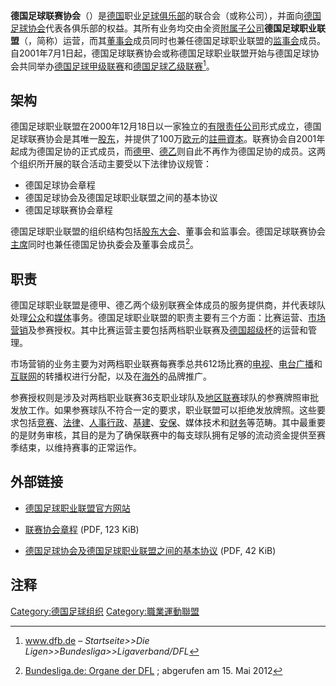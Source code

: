 '''德国足球联赛协会'''（{{lang-de|'''Die Liga – Fußballverband'''}}）是[[德国|德国]]职业[[足球俱乐部|足球俱乐部]]的联合会（或称公司），并面向[[德国足球协会|德国足球协会]]代表各俱乐部的权益。其所有业务均交由全资[[子公司|附属子公司]]'''德国足球职业联盟'''（{{lang-de|'''Deutsche Fußball Liga GmbH'''}}，简称'''{{lang|de|DFL}}'''）运营，而其[[董事会|董事会]]成员同时也兼任德国足球职业联盟的[[监事会|监事会]]成员。自2001年7月1日起，德国足球联赛协会或称德国足球职业联盟开始与德国足球协会共同举办[[德国足球甲级联赛|德国足球甲级联赛]]和[[德国足球乙级联赛|德国足球乙级联赛]]<ref>{{de}}[http://www.dfb.de/index.php?id=3086 www.dfb.de] {{webarchive|url=https://web.archive.org/web/20130424044122/http://www.dfb.de/index.php?id=3086 |date=2013-04-24 }} – ''Startseite>>Die Ligen>>Bundesliga>>Ligaverband/DFL''</ref>。

==架构==
德国足球职业联盟在2000年12月18日以一家独立的[[有限責任公司_(德國)|有限责任公司]]形式成立，德国足球联赛协会是其唯一[[股东|股东]]，并提供了100万[[欧元|欧元]]的[[註冊資本|註冊資本]]。联赛协会自2001年起成为德国足协的正式成员，而[[德甲|德甲]]、[[德乙|德乙]]则自此不再作为德国足协的成员。这两个组织所开展的联合活动主要受以下法律协议规管：
*德国足球协会章程
*德国足球协会及德国足球职业联盟之间的基本协议
*德国足球联赛协会章程

德国足球职业联盟的组织结构包括[[股东大会|股东大会]]、董事会和监事会。德国足球联赛协会[[主席|主席]]同时也兼任德国足协执委会及董事会成员<ref>{{de}}[http://www.bundesliga.de/de/dfl/profil/index.php Bundesliga.de: Organe der DFL] {{Wayback|url=http://www.bundesliga.de/de/dfl/profil/index.php |date=20130515225122 }}; abgerufen am 15. Mai 2012</ref>。

==职责==
德国足球职业联盟是德甲、德乙两个级别联赛全体成员的服务提供商，并代表球队处理[[公众|公众]]和[[媒体|媒体]]事务。德国足球职业联盟的职责主要有三个方面：比赛运营、[[市场营销|市场营销]]及参赛授权。其中比赛运营主要包括两档职业联赛及[[德国超级杯|德国超级杯]]的运营和管理。

市场营销的业务主要为对两档职业联赛每赛季总共612场比赛的[[电视|电视]]、[[电台广播|电台广播]]和[[互联网|互联网]]的转播权进行分配，以及在[[海外|海外]]的品牌推广。

参赛授权则是涉及对两档职业联赛36支职业球队及[[德国足球地区联赛|地区联赛]]球队的参赛牌照审批发放工作。如果参赛球队不符合一定的要求，职业联盟可以拒绝发放牌照。这些要求包括[[竞赛|竞赛]]、[[法律|法律]]、[[人事行政|人事行政]]、[[基建|基建]]、[[安保|安保]]、媒体技术和[[财务|财务]]等范畴。其中最重要的是财务审核，其目的是为了确保联赛中的每支球队拥有足够的流动资金提供至赛季结束，以维持赛事的正常运作。

== 外部链接 ==
* {{de}}[http://bundesliga.de/ 德国足球职业联盟官方网站] {{Wayback|url=http://bundesliga.de/ |date=20121010163552 }}
* {{de}}[http://www.dfl.de/media/native/dfl/satzung/satzung_ligaverband_04-07-31_stand.pdf 联赛协会章程]{{dead link|date=2018年2月 |bot=InternetArchiveBot |fix-attempted=yes }} (PDF, 123 KiB)
* {{de}}[http://www.dfb.de/uploads/media/Grundlagenvertrag.pdf  德国足球协会及德国足球职业联盟之间的基本协议] {{Wayback|url=http://www.dfb.de/uploads/media/Grundlagenvertrag.pdf |date=20150604060820 }} (PDF, 42 KiB)

== 注释 ==
{{reflist}}

[[Category:德国足球组织|Category:德国足球组织]]
[[Category:職業運動聯盟|Category:職業運動聯盟]]